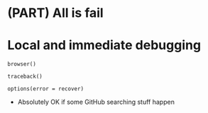 # (PART) All is fail {-} 

# Local and immediate debugging

`browser()`

`traceback()`

`options(error = recover)`


  * Absolutely OK if some GitHub searching stuff happen 
